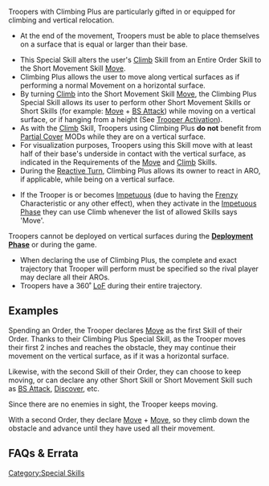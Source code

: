 {{section-special-skills}}


Troopers with Climbing Plus are particularly gifted in or equipped for climbing and vertical relocation. 

{{skillbox |black| CLIMBING PLUS | AUTOMATIC SKILL }}
{{skill-label|Movement, Optional}}
{{requirements}}
*At the end of the movement, Troopers must be able to place themselves on a surface that is equal or larger than their base. 
{{effects}}
*This Special Skill alters the user's [[Climb]] Skill from an Entire Order Skill to the Short Movement Skill [[Move]]. 
*Climbing Plus allows the user to move along vertical surfaces as if performing a normal Movement on a horizontal surface. 
*By turning [[Climb]] into the Short Movement Skill [[Move]], the Climbing Plus Special Skill allows its user to perform other Short Movement Skills or Short Skills (for example: [[Move]] + [[BS Attack]]) while moving on a vertical surface, or if hanging from a height (See [[Trooper Activation]]).
*As with the [[Climb]] Skill, Troopers using Climbing Plus '''do not''' benefit from [[Partial Cover]] MODs while they are on a vertical surface.
*For visualization purposes, Troopers using this Skill move with at least half of their base's underside in contact with the vertical surface, as indicated in the Requirements of the [[Move]] and [[Climb]] Skills. {{seefaq | You must use the full width if available.}}
*During the [[Reactive Turn]], Climbing Plus allows its owner to react in ARO, if applicable, while being on a vertical surface. 
{{n4list}}
* If the Trooper is or becomes [[Impetuous]] (due to having the [[Frenzy]] Characteristic or any other effect), when they activate in the [[Impetuous Phase]] they can use Climb whenever the list of allowed Skills says 'Move'.
{{n4end}}


{{Important-start}}
Troopers cannot be deployed on vertical surfaces during the '''[[Deployment Phase]]''' or during the game.
{{important-end}}


{{Remember-start}}
*When declaring the use of Climbing Plus, the complete and exact trajectory that Trooper will perform must be specified so the rival player may declare all their AROs. 
*Troopers have a 360˚ [[LoF]] during their entire trajectory.
{{important-end}}


==Examples==
{{greybox-start | Example of Climbing Plus}}
{{image | name=eng-climbing-plus.jpg | style=512border }}

Spending an Order, the Trooper declares [[Move]] as the first Skill of their Order. Thanks to their Climbing Plus Special Skill, as the Trooper moves their first 2 inches and reaches the obstacle, they may continue their movement on the vertical surface, as if it was a horizontal surface. 

Likewise, with the second Skill of their Order, they can choose to keep moving, or can declare any other Short Skill or Short Movement Skill such as [[BS Attack]], [[Discover]], etc.  

Since there are no enemies in sight, the Trooper keeps moving. 

With a second Order, they declare [[Move]] + [[Move]], so they climb down the obstacle and advance until they have used all their movement. 
{{greybox-end}}


== FAQs & Errata ==

{{faqbox |
type = faq |
title = N4 FAQ |
version = Updated 1.1.1, Dec 2021 |
q = Q: While using Move or Climb, can you move 'through' a corner {{erratahighlight}}or overhang the edge of the surface{{erratahighlight-end}}, in the same way that you can move through a space that's half the width of the Trooper's base? |
a = A: No. If the space is wide enough for the Trooper's full base, you must use the full base.

Examples: 

{{image | name=dual-faq10-1.jpg | style= 256border }}
{{image | name=dual-faq10-2.jpg | style= 256border }}
{{image | name=dual-faq10-3.jpg | style= 256border }} |
related = [[Climb]], [[Climbing Plus]], [[Move]] }}


{{section-special-skills}}





[[Category:Special Skills]]